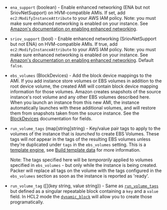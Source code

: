 <!-- Code generated from the comments of the Config struct in builder/amazon/ebsvolume/builder.go; DO NOT EDIT MANUALLY -->

- `ena_support` (boolean) - Enable enhanced networking (ENA but not SriovNetSupport) on
  HVM-compatible AMIs. If set, add `ec2:ModifyInstanceAttribute` to your
  AWS IAM policy. Note: you must make sure enhanced networking is enabled
  on your instance. See [Amazon's documentation on enabling enhanced
  networking](https://docs.aws.amazon.com/AWSEC2/latest/UserGuide/enhanced-networking.html#enabling_enhanced_networking).

- `sriov_support` (bool) - Enable enhanced networking (SriovNetSupport but not ENA) on
  HVM-compatible AMIs. If true, add `ec2:ModifyInstanceAttribute` to your
  AWS IAM policy. Note: you must make sure enhanced networking is enabled
  on your instance. See [Amazon's documentation on enabling enhanced
  networking](https://docs.aws.amazon.com/AWSEC2/latest/UserGuide/enhanced-networking.html#enabling_enhanced_networking).
  Default `false`.

- `ebs_volumes` (BlockDevices) - Add the block device mappings to the AMI. If you add instance store
  volumes or EBS volumes in addition to the root device volume, the
  created AMI will contain block device mapping information for those
  volumes. Amazon creates snapshots of the source instance's root volume
  and any other EBS volumes described here. When you launch an instance
  from this new AMI, the instance automatically launches with these
  additional volumes, and will restore them from snapshots taken from the
  source instance. See the [BlockDevices](#block-devices-configuration)
  documentation for fields.

- `run_volume_tags` (map[string]string) - Key/value pair tags to apply to the volumes of the instance that is
  *launched* to create EBS Volumes. These tags will *not* appear in the
  tags of the resulting EBS volumes unless they're duplicated under `tags`
  in the `ebs_volumes` setting. This is a [template
  engine](/docs/templates/engine), see [Build template
  data](#build-template-data) for more information.

   Note: The tags specified here will be *temporarily* applied to volumes
  specified in `ebs_volumes` - but only while the instance is being
  created. Packer will replace all tags on the volume with the tags
  configured in the `ebs_volumes` section as soon as the instance is
  reported as 'ready'.

- `run_volume_tag` ([]{key string, value string}) - Same as [`run_volume_tags`](#run_volume_tags) but defined as a singular
  repeatable block containing a `key` and a `value` field. In HCL2 mode
  the
  [`dynamic_block`](/docs/templates/hcl_templates/expressions#dynamic-blocks)
  will allow you to create those programatically.
